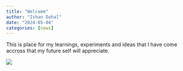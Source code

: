 ```yaml
---
title: "Welcome"
author: "Ishan Dahal"
date: "2024-05-04"
categories: [news]
---
```


This is place for my learnings, experiments and ideas that I have come accross that my future self will appreciate. 

![](thumbnail.jpg)

